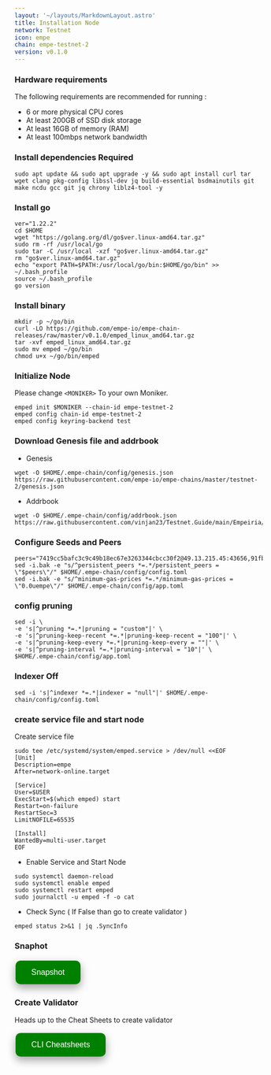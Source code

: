 ```yaml
---
layout: '~/layouts/MarkdownLayout.astro'
title: Installation Node
network: Testnet
icon: empe
chain: empe-testnet-2
version: v0.1.0
---
```


### Hardware requirements

The following requirements are recommended for running :

- 6 or more physical CPU cores
- At least 200GB of SSD disk storage
- At least 16GB of memory (RAM)
- At least 100mbps network bandwidth


### Install dependencies Required

```
sudo apt update && sudo apt upgrade -y && sudo apt install curl tar wget clang pkg-config libssl-dev jq build-essential bsdmainutils git make ncdu gcc git jq chrony liblz4-tool -y
```

### Install go

```
ver="1.22.2"
cd $HOME
wget "https://golang.org/dl/go$ver.linux-amd64.tar.gz"
sudo rm -rf /usr/local/go
sudo tar -C /usr/local -xzf "go$ver.linux-amd64.tar.gz"
rm "go$ver.linux-amd64.tar.gz"
echo "export PATH=$PATH:/usr/local/go/bin:$HOME/go/bin" >> ~/.bash_profile
source ~/.bash_profile
go version
```

### Install binary

```
mkdir -p ~/go/bin
curl -LO https://github.com/empe-io/empe-chain-releases/raw/master/v0.1.0/emped_linux_amd64.tar.gz
tar -xvf emped_linux_amd64.tar.gz
sudo mv emped ~/go/bin
chmod u+x ~/go/bin/emped
```

### Initialize Node

Please change `<MONIKER>` To your own Moniker.

```
emped init $MONIKER --chain-id empe-testnet-2
emped config chain-id empe-testnet-2
emped config keyring-backend test
```

### Download Genesis file and addrbook

- Genesis

```
wget -O $HOME/.empe-chain/config/genesis.json https://raw.githubusercontent.com/empe-io/empe-chains/master/testnet-2/genesis.json
```
- Addrbook
```
wget -O $HOME/.empe-chain/config/addrbook.json https://raw.githubusercontent.com/vinjan23/Testnet.Guide/main/Empeiria/addrbook.json
```

### Configure Seeds and Peers

```
peers="7419cc5bafc3c9c49b18ec67e3263344cbcc30f2@49.13.215.45:43656,91fb8e75a4b92589211d47d5a9ce934d32733043@116.202.48.104:26656,771b5350519d6081784f70d9be692e76b635529a@188.245.88.126:43656,06bd2afb77d94d2f3c5fe8abbdabb4499ca95793@65.21.97.150:40656,5406f64d38f433cca31c2f6e96d5619fa92be5b5@168.119.179.250:26656,e941537fbe6d86c9bf58aeb880e3212dc3f82086@84.247.141.94:656,94529b5e044f208d1869980f456a53fcef8fb321@14.167.155.13:43656,829207ca2cf7debb16787a79c9fc1aa94e9b55ea@116.203.238.65:43656,080d9cc12e08fb64dd0f4528d0da4a84d5d9428e@37.27.83.234:26656,,9e120e5cb5822fbb224d5c1ae2c7f0149b80fc99@45.67.216.220:43656"
sed -i.bak -e "s/^persistent_peers *=.*/persistent_peers = \"$peers\"/" $HOME/.empe-chain/config/config.toml
sed -i.bak -e "s/^minimum-gas-prices *=.*/minimum-gas-prices = \"0.0uempe\"/" $HOME/.empe-chain/config/app.toml
```

### config pruning

```
sed -i \
-e 's|^pruning *=.*|pruning = "custom"|' \
-e 's|^pruning-keep-recent *=.*|pruning-keep-recent = "100"|' \
-e 's|^pruning-keep-every *=.*|pruning-keep-every = ""|' \
-e 's|^pruning-interval *=.*|pruning-interval = "10"|' \
$HOME/.empe-chain/config/app.toml
```

### Indexer Off

```
sed -i 's|^indexer *=.*|indexer = "null"|' $HOME/.empe-chain/config/config.toml
```

### create service file and start node

Create service file

```
sudo tee /etc/systemd/system/emped.service > /dev/null <<EOF
[Unit]
Description=empe
After=network-online.target

[Service]
User=$USER
ExecStart=$(which emped) start
Restart=on-failure
RestartSec=3
LimitNOFILE=65535

[Install]
WantedBy=multi-user.target
EOF
```

- Enable Service and Start Node

```
sudo systemctl daemon-reload
sudo systemctl enable emped
sudo systemctl restart emped
sudo journalctl -u emped -f -o cat
```

- Check Sync ( If False than go to create validator )
```
emped status 2>&1 | jq .SyncInfo
```


### Snaphot
<a href="https://service.vinjan.xyz/testnet/empeiria/snapshot" target="_blank">
  <button style="background-color: green; border: none; color: white; padding: 15px 32px; text-align: center; text-decoration: none; display: inline-block; font-size: 16px; margin: 4px 2px; cursor: pointer; border-radius: 10px; box-shadow: 0 8px 16px 0 rgba(0,0,0,0.2), 0 6px 20px 0 rgba(0,0,0,0.19);" onmouseover="this.style.boxShadow='0 0 0 4px rgba(0,255,0,0.5)'" onmouseout="this.style.boxShadow='0 8px 16px 0 rgba(0,0,0,0.2), 0 6px 20px 0 rgba(0,0,0,0.19)'">Snapshot</button>
</a>

### Create Validator

Heads up to the Cheat Sheets to create validator

<a href="https://service.vinjan.xyz/testnet/empeiria/cheat" target="_blank">
  <button style="background-color: green; border: none; color: white; padding: 15px 32px; text-align: center; text-decoration: none; display: inline-block; font-size: 16px; margin: 4px 2px; cursor: pointer; border-radius: 10px; box-shadow: 0 8px 16px 0 rgba(0,0,0,0.2), 0 6px 20px 0 rgba(0,0,0,0.19);" onmouseover="this.style.boxShadow='0 0 0 4px rgba(0,255,0,0.5)'" onmouseout="this.style.boxShadow='0 8px 16px 0 rgba(0,0,0,0.2), 0 6px 20px 0 rgba(0,0,0,0.19)'">CLI Cheatsheets</button>
</a>
